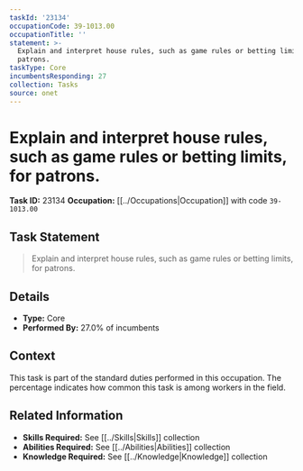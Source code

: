```yaml
---
taskId: '23134'
occupationCode: 39-1013.00
occupationTitle: ''
statement: >-
  Explain and interpret house rules, such as game rules or betting limits, for
  patrons.
taskType: Core
incumbentsResponding: 27
collection: Tasks
source: onet
---
```

# Explain and interpret house rules, such as game rules or betting limits, for patrons.

**Task ID:** 23134
**Occupation:** [[../Occupations|Occupation]] with code `39-1013.00`

## Task Statement

> Explain and interpret house rules, such as game rules or betting limits, for patrons.

## Details

- **Type:** Core
- **Performed By:** 27.0% of incumbents

## Context

This task is part of the standard duties performed in this occupation. The percentage indicates how common this task is among workers in the field.

## Related Information

- **Skills Required:** See [[../Skills|Skills]] collection
- **Abilities Required:** See [[../Abilities|Abilities]] collection
- **Knowledge Required:** See [[../Knowledge|Knowledge]] collection
